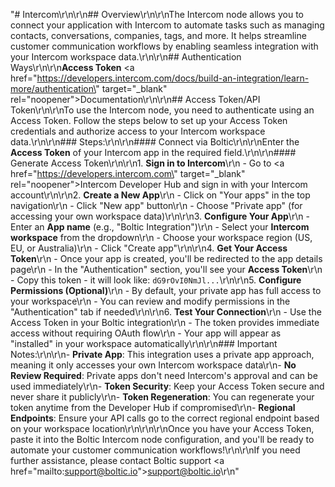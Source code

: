 "# Intercom\r\n\r\n## Overview\r\n\r\nThe Intercom node allows you to connect your application with Intercom to automate tasks such as managing contacts, conversations, companies, tags, and more. It helps streamline customer communication workflows by enabling seamless integration with your Intercom workspace data.\r\n\r\n## Authentication Ways\r\n\r\n**Access Token** <a href=\"https://developers.intercom.com/docs/build-an-integration/learn-more/authentication\" target=\"_blank\" rel=\"noopener\">Documentation</a>\r\n\r\n## Access Token/API Token\r\n\r\nTo use the Intercom node, you need to authenticate using an Access Token. Follow the steps below to set up your Access Token credentials and authorize access to your Intercom workspace data.\r\n\r\n### Steps:\r\n\r\n#### Connect via Boltic\r\n\r\nEnter the **Access Token** of your Intercom app in the required field.\r\n\r\n#### Generate Access Token\r\n\r\n1. **Sign in to Intercom**\r\n   - Go to <a href=\"https://developers.intercom.com\" target=\"_blank\" rel=\"noopener\">Intercom Developer Hub</a> and sign in with your Intercom account\r\n\r\n2. **Create a New App**\r\n   - Click on \"Your apps\" in the top navigation\r\n   - Click \"New app\" button\r\n   - Choose \"Private app\" (for accessing your own workspace data)\r\n\r\n3. **Configure Your App**\r\n   - Enter an **App name** (e.g., \"Boltic Integration\")\r\n   - Select your **Intercom workspace** from the dropdown\r\n   - Choose your workspace region (US, EU, or Australia)\r\n   - Click \"Create app\"\r\n\r\n4. **Get Your Access Token**\r\n   - Once your app is created, you'll be redirected to the app details page\r\n   - In the \"Authentication\" section, you'll see your **Access Token**\r\n   - Copy this token - it will look like: `dG9rOvI0NmJl...`\r\n\r\n5. **Configure Permissions (Optional)**\r\n   - By default, your private app has full access to your workspace\r\n   - You can review and modify permissions in the \"Authentication\" tab if needed\r\n\r\n6. **Test Your Connection**\r\n   - Use the Access Token in your Boltic integration\r\n   - The token provides immediate access without requiring OAuth flow\r\n   - Your app will appear as \"installed\" in your workspace automatically\r\n\r\n### Important Notes:\r\n\r\n- **Private App**: This integration uses a private app approach, meaning it only accesses your own Intercom workspace data\r\n- **No Review Required**: Private apps don't need Intercom's approval and can be used immediately\r\n- **Token Security**: Keep your Access Token secure and never share it publicly\r\n- **Token Regeneration**: You can regenerate your token anytime from the Developer Hub if compromised\r\n- **Regional Endpoints**: Ensure your API calls go to the correct regional endpoint based on your workspace location\r\n\r\n\r\nOnce you have your Access Token, paste it into the Boltic Intercom node configuration, and you'll be ready to automate your customer communication workflows!\r\n\r\nIf you need further assistance, please contact Boltic support <a href=\"mailto:support@boltic.io\">support@boltic.io</a>\r\n"